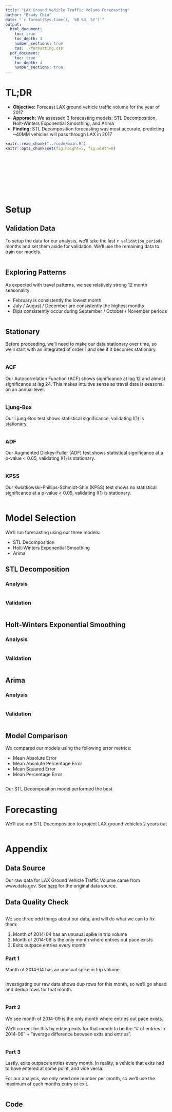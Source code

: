```yaml
---
title: "LAX Ground Vehicle Traffic Volume Forecasting"
author: "Brady Chiu"
date: "`r format(Sys.time(), '%B %d, %Y')`"
output: 
  html_document:
    toc: true
    toc_depth: 4
    number_sections: true
    css: ./formatting.css
  pdf_document:
    toc: true
    toc_depth: 4
    number_sections: true
---
```


# TL;DR

* __Objective:__ Forecast LAX ground vehicle traffic volume for the year of 2017
* __Apporach:__ We assessed 3 forecasting models: STL Decomposition, Holt-Winters Exponential Smoothing, and Arima  
* __Finding:__ STL Decomposition forecasting was most accurate, predicting ~40MM vehicles will pass through LAX in 2017

```r
knitr::read_chunk("../code/main.R")
knitr::opts_chunk$set(fig.height=5, fig.width=8)
```
```r
```
```r
```
```r
```
```r
```
```r
```
```r
```
```r
```
```r
```
```r
```

# Setup

## Validation Data

To setup the data for our analysis, we'll take the last `r validation_periods` months and set them aside for validation. We'll use the remaining data to train our models.

```r
```

## Exploring Patterns

As expected with travel patterns, we see relatively strong 12 month seasonality:

* February is consistently the lowest month  
* July / August / December are consistently the highest months  
* Dips consistently occur during September / October / November periods  

```r
```

## Stationary

Before proceeding, we'll need to make our data stationary over time, so we'll start with an integrated of order 1 and see if it becomes stationary.

```r
```

### ACF

Our Autocorrelation Function (ACF) shows significance at lag 12 and almost significance at lag 24. This makes intuitive sense as travel data is seasonal on an annual level.

```r
```

### Ljung-Box

Our Ljung-Box test shows statistical significance, validating I(1) is stationary.

```r
```

### ADF

Our Augmented Dickey-Fuller (ADF) test shows statistical significance at a p-value < 0.05, validating I(1) is stationary.

```r
```

### KPSS

Our Kwiatkowski-Phillips-Schmidt-Shin (KPSS) test shows no statistical significance at a p-value < 0.05, validating I(1) is stationary.

```r
```

# Model Selection

We'll run forecasting using our three models:

* STL Decomposition  
* Holt-Winters Exponential Smoothing  
* Arima  

## STL Decomposition

### Analysis

```r
```

### Validation

```r
```

## Holt-Winters Exponential Smoothing

### Analysis

```r
```

### Validation

```r
```

## Arima

### Analysis

```r
```

### Validation

```r
```

## Model Comparison

We compared our models using the following error metrics:  

* Mean Absolute Error  
* Mean Absolute Percentage Error  
* Mean Squared Error    
* Mean Percentage Error  

```r
```

Our STL Decomposition model performed the best

# Forecasting

We'll use our STL Decomposition to project LAX ground vehicles 2 years out

```r
```

# Appendix

## Data Source

Our raw data for LAX Ground Vehicle Traffic Volume came from www.data.gov. See [here](https://catalog.data.gov/dataset/los-angeles-international-airport-ground-vehicle-traffic-volume-cb231) for the original data source.

## Data Quality Check

```r
```

We see three odd things about our data, and will do what we can to fix them:

1.  Month of 2014-04 has an unusual spike in trip volume
2.  Month of 2014-09 is the only month where entries out pace exists
3.  Exits outpace entries every month

### Part 1

Month of 2014-04 has an unusual spike in trip volume.

```r
```

Investigating our raw data shows dup rows for this month, so we'll go ahead and dedup rows for that month.

```r
```

### Part 2

We see month of 2014-09 is the only month where entries out pace exists.

We'll correct for this by editing exits for that month to be the "# of entries in 2014-09" + "average difference between exits and entries".

```r
```

### Part 3

Lastly, exits outpace entries every month. In reality, a vehicle that exits had to have entered at some point, and vice versa. 

For our analysis, we only need one number per month, so we'll use the maximum of each months entry or exit.

```r
```

## Code
```r
```
```r
```
```r
```
```r
```
```r
```
```r
```
```r
```
```r
```
```r
```
```r
```
```r
```
```r
```
```r
```
```r
```
```r
```
```r
```
```r
```
```r
```
```r
```
```r
```
```r
```
```r
```
```r
```